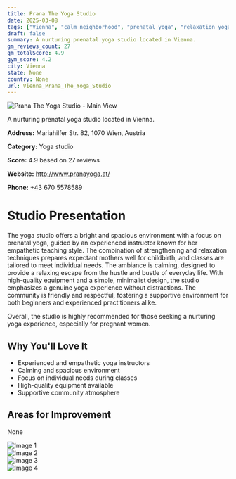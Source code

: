 ```yaml
---
title: Prana The Yoga Studio
date: 2025-03-08
tags: ["Vienna", "calm neighborhood", "prenatal yoga", "relaxation yoga", "calm atmosphere", "minimalist design", "Vienna"]  
draft: false
summary: A nurturing prenatal yoga studio located in Vienna.
gm_reviews_count: 27
gm_totalScore: 4.9
gym_score: 4.2
city: Vienna
state: None
country: None
url: Vienna_Prana_The_Yoga_Studio
---
```


<div className="aspect-[16/9] relative my-8">
  <img 
    src="https://lh5.googleusercontent.com/p/AF1QipP8neNY_9vItxDvxc8ZfADKAU_zLNsxPlDQIXLJ=w1920-h1080-k-no"
    alt="Prana The Yoga Studio - Main View"
    className="object-cover absolute inset-0 w-full h-full rounded-lg"
  />
</div>

A nurturing prenatal yoga studio located in Vienna.

**Address:** Mariahilfer Str. 82, 1070 Wien, Austria

**Category:** Yoga studio

**Score:** 4.9 based on 27 reviews

**Website:** http://www.pranayoga.at/

**Phone:** +43 670 5578589

# Studio Presentation

The yoga studio offers a bright and spacious environment with a focus on prenatal yoga, guided by an experienced instructor known for her empathetic teaching style. The combination of strengthening and relaxation techniques prepares expectant mothers well for childbirth, and classes are tailored to meet individual needs. The ambiance is calming, designed to provide a relaxing escape from the hustle and bustle of everyday life. With high-quality equipment and a simple, minimalist design, the studio emphasizes a genuine yoga experience without distractions. The community is friendly and respectful, fostering a supportive environment for both beginners and experienced practitioners alike.

Overall, the studio is highly recommended for those seeking a nurturing yoga experience, especially for pregnant women.

## Why You'll Love It

- Experienced and empathetic yoga instructors
- Calming and spacious environment
- Focus on individual needs during classes
- High-quality equipment available
- Supportive community atmosphere

## Areas for Improvement

None

<div className="grid grid-cols-1 xl:grid-cols-2 gap-4 my-8">
<div className="aspect-[4/3] relative"><img src="https://lh5.googleusercontent.com/p/AF1QipM3XnFHKqVYG2oB4QSTukojH1lSAdeSsttFmqwu=w1920-h1080-k-no" alt="Image 1" className="object-cover absolute inset-0 w-full h-full rounded-lg" /></div>
<div className="aspect-[4/3] relative"><img src="https://lh5.googleusercontent.com/p/AF1QipMqAcC2wRC9MJiwLse2VNTFmYAhM3GiKKG5cEJR=w1920-h1080-k-no" alt="Image 2" className="object-cover absolute inset-0 w-full h-full rounded-lg" /></div>
<div className="aspect-[4/3] relative"><img src="https://lh5.googleusercontent.com/p/AF1QipMSO65ZP7X1zIrGklmA_tklbC3T68EzV1rBc9oj=w1920-h1080-k-no" alt="Image 3" className="object-cover absolute inset-0 w-full h-full rounded-lg" /></div>
<div className="aspect-[4/3] relative"><img src="https://lh5.googleusercontent.com/p/AF1QipM3ACPIY1uo9KWE9UaLhry0QL38G106eiMeFaJt=w1920-h1080-k-no" alt="Image 4" className="object-cover absolute inset-0 w-full h-full rounded-lg" /></div>
</div>